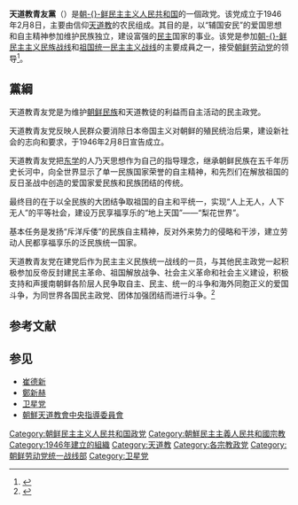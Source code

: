 {{Infobox political party
|colorcode = {{Party meta/color/天道教青友黨}}
|party_name = 天道教青友党
|native_name=천도교청우당<br>ch'ŏndogyoch'ŏngudang
|party_logo = Cheondoism symbol red.svg
| flag = [[File:Cheondoism_flag.svg|border]]
|founder = 
|leader1_title = 委員長
|leader1_name = 李明哲
|leader2_title = 第一副委員長
|leader2_name = 尹正虎
|foundation = 1946年2月8日
|ideology = [[金日成金正日主义|金日成金正日主义]]<br>[[天道教|天道教教义]]
|headquarters = 
|position = 
|宗教信仰=[[天道教|天道教]]
|national = [[祖國統一民主主義戰線|祖國統一民主主義戰線]]
|international = 
|website =
|seats1_title = [[最高人民会议|最高人民会议]]
|seats1 = {{Infobox political party/seats|22|687|hex={{Party meta/color/天道教青友黨}}}}
|country = 朝鮮民主主義人民共和國
}}
{{Politics of North Korea}}
'''天道教青友黨'''（{{Kor|천도교청우당|天道敎靑友黨|ch'ŏndogyoch'ŏngudang}}）是[[朝鲜民主主义人民共和国|朝-{}-鲜民主主义人民共和国]]的一個政党。该党成立于1946年2月8日，主要由信仰[[天道教|天道教]]的农民组成。其目的是，以“辅国安民”的爱国思想和自主精神参加维护民族独立，建设富强的[[民主|民主]]国家的事业。该党是参加[[民主主義民族戰線|朝-{}-鲜民主主义民族战线]]和[[祖国统一民主主义战线|祖国统一民主主义战线]]的主要成員之一，接受[[朝鲜劳动党|朝鲜劳动党]]的领导<ref>{{cite web|title=Korea, North|url=https://www.cia.gov/library/publications/the-world-factbook/geos/kn.html|accessdate=2006-09-21|date=2006-09-19|work=[[世界概况|The World Factbook]]|publisher=[[中央情报局|Central Intelligence Agency]]|archive-date=2015-07-03|archive-url=https://web.archive.org/web/20150703175031/https://www.cia.gov/Library/publications/the-world-factbook/geos/kn.html|dead-url=no}}</ref>。

==黨綱==
天道教青友党是为维护[[朝鲜民族|朝鲜民族]]和天道教徒的利益而自主活动的民主政党。 

天道教青友党反映人民群众要消除日本帝国主义对朝鲜的殖民统治后果，建设新社会的志向和要求，于1946年2月8日宣告成立。 

天道教青友党把[[东学|东学]]的人乃天思想作为自己的指导理念，继承朝鲜民族在五千年历史长河中，向全世界显示了单一民族国家荣誉的自主精神，和先烈们在解放祖国的反日圣战中创造的爱国家爱民族和民族团结的传统。 

最终目的在于以全民族的大团结争取祖国的自主和平统一，实现“人上无人，人下无人”的平等社会，建设万民享福享乐的“地上天国”——“梨花世界”。

基本任务是发扬“斥洋斥倭”的民族自主精神，反对外来势力的侵略和干涉，建立劳动人民都享福享乐的泛民族统一国家。 

天道教青友党在建党后作为民主主义民族统一战线的一员，与其他民主政党一起积极参加反帝反封建民主革命、祖国解放战争、社会主义革命和社会主义建设，积极支持和声援南朝鲜各阶层人民争取自主、民主、统一的斗争和海外同胞正义的爱国斗争，为同世界各国民主政党、团体加强团结而进行斗争。<ref>{{Cite web |url=http://www.korean-books.com.kp/KBMbooks/ch/book/common/00000239.pdf |title=《朝鲜概观（3）（政治）》 |access-date=2020-10-15 |archive-date=2020-10-19 |archive-url=https://web.archive.org/web/20201019200445/http://www.korean-books.com.kp/KBMbooks/ch/book/common/00000239.pdf |dead-url=no }}</ref>

== 参考文献 ==
{{Reflist}}

== 参见 ==
{{Portal box|朝鲜民主主义人民共和国|宗教|政黨}}
*[[崔德新|崔德新]]
*[[鄭新赫|鄭新赫]]
*[[卫星党|卫星党]]
*[[朝鮮天道教會中央指導委員會|朝鮮天道教會中央指導委員會]]

{{朝鲜民主主义人民共和国政党}}
[[Category:朝鲜民主主义人民共和国政党|Category:朝鲜民主主义人民共和国政党]]
[[Category:朝鮮民主主義人民共和國宗教|Category:朝鮮民主主義人民共和國宗教]]
[[Category:1946年建立的組織|Category:1946年建立的組織]]
[[Category:天道教|Category:天道教]]
[[Category:各宗教政党|Category:各宗教政党]]
[[Category:朝鲜劳动党统一战线部|Category:朝鲜劳动党统一战线部]]
[[Category:卫星党|Category:卫星党]]